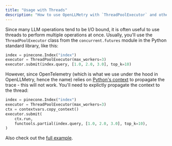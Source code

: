 ```yaml
---
title: "Usage with Threads"
description: "How to use OpenLLMetry with `ThreadPoolExecutor` and other thread-based libraries."
---
```


Since many LLM operations tend to be I/O bound, it is often useful to use threads to perform multiple operations at once.
Usually, you'll use the `ThreadPoolExecutor` class from the `concurrent.futures` module in the Python standard library, like this:

```python
index = pinecone.Index("index")
executor = ThreadPoolExecutor(max_workers=3)
executor.submit(index.query, [1.0, 2.0, 3.0], top_k=10)
```

However, since OpenTelemetry (which is what we use under the hood in OpenLLMetry, hence the name)
relies on [Python's context](https://docs.python.org/3/library/contextvars.html) to propagate the trace - this will not work. You'll need to explictly propagate
the context to the thread:

```python
index = pinecone.Index("index")
executor = ThreadPoolExecutor(max_workers=3)
ctx = contextvars.copy_context()
executor.submit(
    ctx.run,
    functools.partial(index.query, [1.0, 2.0, 3.0], top_k=10),
)
```

Also check out the [full example](https://github.com/traceloop/openllmetry/blob/main/packages/sample-app/sample_app/thread_pool_example.py).
